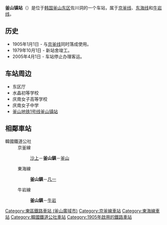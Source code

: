 {{NoteTA |G1=Railway |G2=Transport}}
{{about|韓國鐵道公社的鐵路車站|釜山交通公社的地鐵站|釜山鎮站 (釜山地鐵)}}
{{Infobox station
|livery     = {{韓國鐵道路線色|KR}}
|name       = 釜山鎮站
|eng_name   = Busanjin
|image      = NewBusanjinSta.jpg
|caption    =
|hangul     = 부산진역
|hanja      = 釜山鎭驛
|rr         = Busanjin-yeok
|mr         = Pusanjin-yŏk
|distance   = 439.9km（[[京釜線|京釜線]]）
|lines      = {{ubl|[[京釜線|京釜線]]|[[東海線|東海線]]|[[牛岩線|牛岩線]]}}
|address    = {{KOR}}[[釜山廣域市|釜山廣域市]][[东区_(釜山)|東區]]{{link-ko|忠壯大路|충장대로}}255
|operator   = [[韩国铁道公社|韩国铁道公社]]
|structure  = 地面車站
|platform   = [[側式月台|側式月台]]
|opened     = 1905年1月1日
|passengers = 
|pass_year  = 
|adjacent   = {{Adjacent stations|system1=韓國鐵道公社
|line1=京釜線|left1=沙上|right1=釜山|note-left1=9.6km|note-right1=1.8km
|line2=東海線|left2=|right2=凡一|note-left2=|note-right2=2.1km
|line3=牛岩線|left3=|right3=牛岩|note-left3=|note-right3=2.4km
}}
}}

'''釜山镇站'''（{{kor|諺=부산진역|漢=釜山鎭驛|羅=Busanjin yeok|f=y}}）是位于[[韩国|韩国]][[釜山|釜山]][[东区_(釜山)|东区]]佐川洞的一个车站，属于[[京釜线|京釜线]]、[[东海线|东海线]]和[[牛岩线|牛岩线]]。

== 历史 ==
*1905年1月1日 - 与[[京釜线|京釜线]]同时落成使用。
*1979年10月1日 - 新站舍竣工。
*2005年4月1日 - 车站停止办理客运。

== 车站周边 ==
*东区厅
*水晶初等学校
*庆南女子高等学校
*庆南女子中学
*[[釜山地铁1号线|釜山地铁1号线]][[釜山镇站_(釜山地铁)|釜山镇站]]

== 相鄰車站 ==
;韓國鐵道公社
:京釜線
::[[沙上站_(韓國鐵道公社)|沙上]]－'''釜山鎮'''－[[釜山站|釜山]]
:東海線
::'''釜山鎮'''－[[凡一站_(韓國鐵道公社)|凡一]]
:牛岩線
::'''釜山鎮'''－[[牛岩站|牛岩]]

{{京釜线}}
{{东海线}}
{{牛岩线}}

{{鐵路車站小作品}}
{{DEFAULTSORT:Busanjin}}
[[Category:東區鐵路車站_(釜山廣域市)|Category:東區鐵路車站 (釜山廣域市)]]
[[Category:京釜線車站|Category:京釜線車站]]
[[Category:東海線車站|Category:東海線車站]]
[[Category:韓國鐵道公社車站|Category:韓國鐵道公社車站]]
[[Category:1905年啟用的鐵路車站|Category:1905年啟用的鐵路車站]]